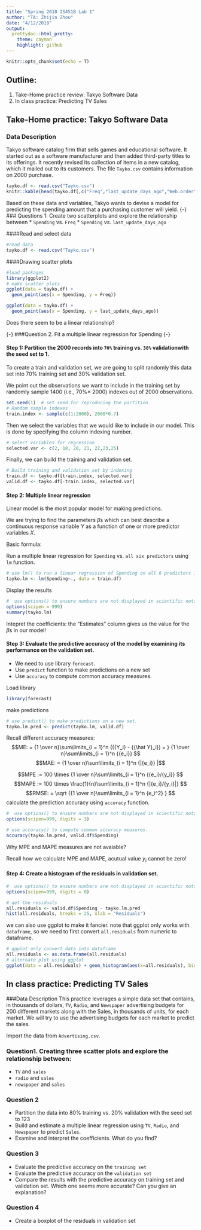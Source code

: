 ```yaml
---
title: "Spring 2018 IS451B Lab 1"
author: "TA: Zhijin Zhou"
date: "4/12/2018"
output: 
  prettydoc::html_pretty:
    theme: cayman
    highlight: github
---
```



```r
knitr::opts_chunk$set(echo = T)
```

## Outline:
 1. Take-Home practice review: Takyo Software Data
 2. In class practice: Predicting TV Sales
 
## Take-Home practice: Takyo Software Data

### Data Description
Takyo software catalog firm that sells games and educational software. It started out as a software manufacturer and then added third-party titles to its offerings. It recently revised its collection of items in a new catalog, which it mailed out to its customers. The file `Tayko.csv` contains information on 2000 purchase. 

```r
tayko.df <- read.csv("Tayko.csv")
knitr::kable(head(tayko.df[,c("Freq","last_update_days_ago","Web.order","Gender.male","Address_is_res","US","Spending")]))

```

Based on these data and variables, Takyo wants to devise a model for predicting the spending amount that a purchasing customer will yield.
{-}
### Questions 1: Create two scatterplots and explore the relationship between
* `Spending` vs. `Freq`
* `Spending` vs. `last_update_days_ago`

####Read and select data
```r
#read data
tayko.df <- read.csv("Tayko.csv")
```

####Drawing scatter plots
```r
#load packages
library(ggplot2)
# make scatter plots
ggplot(data = tayko.df) +
  geom_point(aes(x = Spending, y = Freq))
```


```r
ggplot(data = tayko.df) +
  geom_point(aes(x = Spending, y = last_update_days_ago))
```

Does there seem to be a linear relationship?

{-}
###Question 2. Fit a multiple linear regression for Spending {-}

#### Step 1: Partition the 2000 records into `70%` training vs. `30%` validationwith the seed set to 1.

To create a train and validation set, we are going to split randomly this data set into 70% training set and 30% validation set.

We point out the observations we want to include in the training set by randomly sample 1400 (i.e., $70\%  \times$ 2000) indexes out of 2000 observations.

```r
set.seed(1)  # set seed for reproducing the partition
# Random sample indexes
train.index <- sample(c(1:2000), 2000*0.7)  
```

Then we select the variables that we would like to include in our model. This is done by specifying the column indexing number.

```r
# select variables for regression
selected.var <- c(2, 18, 20, 21, 22,23,25)

```

Finally, we can build the training and validation set.
```r
# Build training and validation set by indexing
train.df <- tayko.df[train.index, selected.var]
valid.df <- tayko.df[-train.index, selected.var]

```

#### Step 2: Multiple linear regression
Linear model is the most popular model for making predictions.

We are trying to find the parameters $\beta$s which can best describe a continuous response variable $Y$ as a function of one or more predictor variables $X$.

Basic formula:
\begin{equation}
Y = \beta_0 + \beta_1x_1 +\beta_2x_2 + \beta_2x_2 + \dots + \beta_px_p + \epsilon
\end{equation}

Run a multiple linear regression for `Spending` vs. `all six predictors` using `lm` function.

```r
# use lm() to run a linear regression of Spending on all 6 predictors in the training set
tayko.lm <- lm(Spending~., data = train.df)
```

Display the results
```r
#  use options() to ensure numbers are not displayed in scientific notation.
options(scipen = 999)
summary(tayko.lm)
```
Intepret the coefficients: the "Estimates" column gives us the value for the $\beta$s in our model!

#### Step 3: Evaluate the predictive accuracy of the model by examining its performance on the validation set.
* We need to use library `forecast`.
* Use `predict` function to make predictions on a new set
* Use `accuracy` to compute common accuracy measures.

Load library
```r
library(forecast)

```

make predictions
```r
# use predict() to make predictions on a new set. 
tayko.lm.pred <- predict(tayko.lm, valid.df)

```

Recall different accuracy measures:
$$ME: = {1 \over n}\sum\limits_{i = 1}^n {({Y_i} - {{\hat Y}_i}) = } {1 \over n}\sum\limits_{i = 1}^n {{e_i}} $$
$$MAE: = {1 \over n}\sum\limits_{i = 1}^n {|{e_i}} |$$


$$MPE := 100 \times {1 \over n}\sum\limits_{i = 1}^n {{e_i}/{y_i}} $$
$$MAPE := 100 \times \frac{1}{n}\sum\limits_{i = 1}^n {|{e_i}/{y_i}|} $$
$$RMSE: = \sqrt {{1 \over n}\sum\limits_{i = 1}^n {e_i^2} } $$
calculate the prediction accuracy using `accuracy` function.

```r
#  use options() to ensure numbers are not displayed in scientific notation.
options(scipen=999, digits = 3)

# use accuracy() to compute common accuracy measures.
accuracy(tayko.lm.pred, valid.df$Spending)
```

Why MPE and MAPE measures are not avaiable?

Recall how we calculate MPE and MAPE, acutual value $y_i$ cannot be zero!

#### Step 4: Create a histogram of the residuals in validation set.
```r
#  use options() to ensure numbers are not displayed in scientific notation.
options(scipen=999, digits = 0)

# get the residuals
all.residuals <- valid.df$Spending - tayko.lm.pred
hist(all.residuals, breaks = 25, xlab = "Residuals")

```

we can also use ggplot to make it fancier. note that ggplot only works with `dataframe`, so we need to first convert `all.residuals` from numeric to dataframe.
```r
# ggplot only convert data into dataframe
all.residuals <- as.data.frame(all.residuals)
# alternate plot using ggplot
ggplot(data = all.residuals) + geom_histogram(aes(x=all.residuals), binwidth = 25) 
```


## In class practice: Predicting TV Sales


###Data Description
This practice leverages a simple data set that contains, in thousands of dollars, `TV`, `Radio`, and `Newspaper` advertising budgets for 200 different markets along with the Sales, in thousands of units, for each market. We will try to use the advertising budgets for each market to predict the sales.

Import the data from `Advertising.csv`.

### Question1. Creating three scatter plots and explore the relationship between:

* `TV` and `sales` 
* `radio` and `sales` 
* `newspaper` and `sales`
  

### Question 2
* Partition the data into 80% training vs. 20% validation with the seed set to 123
* Build and estimate a multiple linear regression using `TV`, `Radio`, and `Newspaper` to predict `Sales`.
* Examine and interpret the coefficients. What do you find?


### Question 3
* Evaluate the predictive accuracy on the `training set`
* Evaluate the predictive accuracy on the `validation set`
* Compare the results with the predictive accuracy on training set and validation set. Which one seems more accurate? Can you give an explanation?


### Question 4
* Create a boxplot of the residuals in validation set


